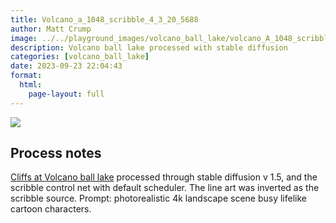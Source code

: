 ```yaml
---
title: Volcano_a_1048_scribble_4_3_20_5688
author: Matt Crump
image: ../../playground_images/volcano_ball_lake/volcano_A_1048_scribble_4_3_20_5688.jpeg
description: Volcano ball lake processed with stable diffusion
categories: [volcano_ball_lake]
date: 2023-09-23 22:04:43
format:
  html:
    page-layout: full
---
```


![](../../playground_images/volcano_ball_lake/volcano_A_1048_scribble_4_3_20_5688.jpeg)

## Process notes

[Cliffs at Volcano ball lake](https://www.crumplab.com/things/things/commissions/The_Cliffs_Of_Volcano_Ball_Lake.html) processed through stable diffusion v 1.5, and the scribble control net with default scheduler. The line art was inverted as the scribble source. Prompt: photorealistic 4k landscape scene busy lifelike cartoon characters.

